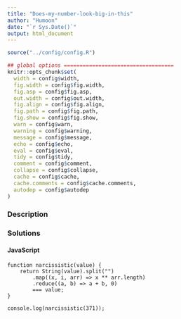 ```yaml
---
title: "Does-my-number-look-big-in-this"
author: "Humoon"
date: "`r Sys.Date()`"
output: html_document
---
```



```r
source("../config/config.R")

## global options ===================================
knitr::opts_chunk$set(
  width = config$width,
  fig.width = config$fig.width,
  fig.asp = config$fig.asp,
  out.width = config$out.width,
  fig.align = config$fig.align,
  fig.path = config$fig.path,
  fig.show = config$fig.show,
  warn = config$warn,
  warning = config$warning,
  message = config$message,
  echo = config$echo,
  eval = config$eval,
  tidy = config$tidy,
  comment = config$comment,
  collapse = config$collapse,
  cache = config$cache,
  cache.comments = config$cache.comments,
  autodep = config$autodep
)
```

### Description



### Solutions


#### JavaScript

```node
function narcissistic(value) {
    return String(value).split("")
        .map((x, i, arr) => x ** arr.length)
        .reduce((a, b) => a + b, 0)
        === value;
}

console.log(narcissistic(371));
```
